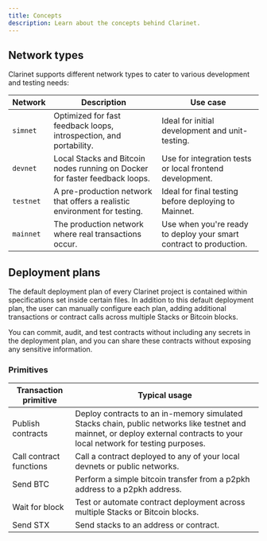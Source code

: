 ```yaml
---
title: Concepts
description: Learn about the concepts behind Clarinet.
---
```


## Network types

Clarinet supports different network types to cater to various development and testing needs:

| Network          | Description                                                                      | Use case
| -------------- | ------------------------------------------------------------------------------- | -------------------------------------------------------------------------------- |
| `simnet`       | Optimized for fast feedback loops, introspection, and portability. | Ideal for initial development and unit-testing. |
| `devnet`       | Local Stacks and Bitcoin nodes running on Docker for faster feedback loops. | Use for integration tests or local frontend development. |
| `testnet`      | A pre-production network that offers a realistic environment for testing. | Ideal for final testing before deploying to Mainnet. |
| `mainnet`      | The production network where real transactions occur. | Use when you're ready to deploy your smart contract to production. |

## Deployment plans

The default deployment plan of every Clarinet project is contained within specifications set inside certain files. In addition to this default deployment plan, the user can manually configure each plan, adding additional transactions or contract calls across multiple Stacks or Bitcoin blocks.

You can commit, audit, and test contracts without including any secrets in the deployment plan, and you can share these contracts without exposing any sensitive information.

### Primitives

| Transaction primitive   | Typical usage                                                                                                                                                                                                               |
| ----------------------- | --------------------------------------------------------------------------------------------------------------------------------------------------------------------------------------------------------------------------- |
| Publish contracts       | Deploy contracts to an in-memory simulated Stacks chain, public networks like testnet and mainnet, or deploy external contracts to your local network for testing purposes. |
| Call contract functions | Call a contract deployed to any of your local devnets or public networks.                                                                                                                                                  |
| Send BTC                | Perform a simple bitcoin transfer from a p2pkh address to a p2pkh address.                                                                                                                       |
| Wait for block          | Test or automate contract deployment across multiple Stacks or Bitcoin blocks.                                                                                                                                             |
| Send STX                | Send stacks to an address or contract.                                                                                                                                                                                     |